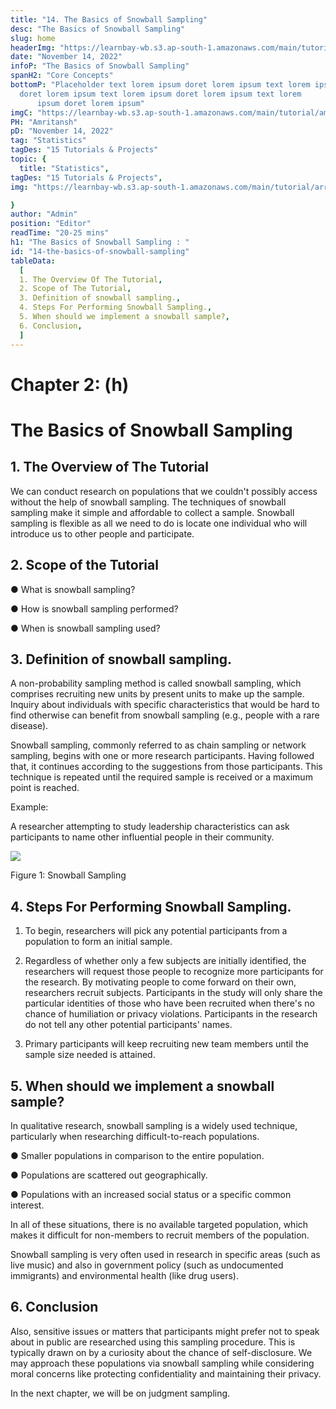 ```yaml
---
title: "14. The Basics of Snowball Sampling"
desc: "The Basics of Snowball Sampling"
slug: home
headerImg: "https://learnbay-wb.s3.ap-south-1.amazonaws.com/main/tutorial/Statistics+Header.png"
date: "November 14, 2022"
infoP: "The Basics of Snowball Sampling"
spanH2: "Core Concepts"
bottomP: "Placeholder text lorem ipsum doret lorem ipsum text lorem ipsum
  doret lorem ipsum text lorem ipsum doret lorem ipsum text lorem
      ipsum doret lorem ipsum"
imgC: "https://learnbay-wb.s3.ap-south-1.amazonaws.com/main/tutorial/amritansh.png"
PH: "Amritansh"
pD: "November 14, 2022"
tag: "Statistics"
tagDes: "15 Tutorials & Projects"
topic: {
  title: "Statistics",
tagDes: "15 Tutorials & Projects",
img: "https://learnbay-wb.s3.ap-south-1.amazonaws.com/main/tutorial/arrow.png"

}
author: "Admin"
position: "Editor"
readTime: "20-25 mins"
h1: "The Basics of Snowball Sampling : "
id: "14-the-basics-of-snowball-sampling"
tableData:
  [
  1. The Overview Of The Tutorial,
  2. Scope of The Tutorial,
  3. Definition of snowball sampling.,
  4. Steps For Performing Snowball Sampling.,
  5. When should we implement a snowball sample?,
  6. Conclusion,
  ]
---
```



# **Chapter 2: (h)**


# **The Basics of Snowball Sampling**

 


## 1. The Overview of The Tutorial

 

We can conduct research on populations that we couldn't possibly access without the help of snowball sampling. The techniques of snowball sampling make it simple and affordable to collect a sample. Snowball sampling is flexible as all we need to do is locate one individual who will introduce us to other people and participate.

 


## 2. Scope of the Tutorial

 


●  	What is snowball sampling?


●  	How is snowball sampling performed?


●  	When is snowball sampling used?

 


## 3. Definition of snowball sampling.

 

A non-probability sampling method is called snowball sampling, which comprises recruiting new units by present units to make up the sample. Inquiry about individuals with specific characteristics that would be hard to find otherwise can benefit from snowball sampling (e.g., people with a rare disease).

 

Snowball sampling, commonly referred to as chain sampling or network sampling, begins with one or more research participants. Having followed that, it continues according to the suggestions from those participants. This technique is repeated until the required sample is received or a maximum point is reached.

 

Example:

A researcher attempting to study leadership characteristics can ask participants to name other influential people in their community.


<img src="https://learnbay-wb.s3.ap-south-1.amazonaws.com/main/tutorial/statistics/Snowball+Sampling+Figure+1.jpg"></img>
 


Figure 1: Snowball Sampling


 


## 4. Steps For Performing Snowball Sampling.

 


1. To begin, researchers will pick any potential participants from a population to form an initial sample.

 


2. Regardless of whether only a few subjects are initially identified, the researchers will request those people to recognize more participants for the research. By motivating people to come forward on their own, researchers recruit subjects. Participants in the study will only share the particular identities of those who have been recruited when there's no chance of humiliation or privacy violations. Participants in the research do not tell any other potential participants' names.

 


3. Primary participants will keep recruiting new team members until the sample size needed is attained.

 


## 5. When should we implement a snowball sample?

 

In qualitative research, snowball sampling is a widely used technique, particularly when researching difficult-to-reach populations.


●   Smaller populations in comparison to the entire population.


●  	Populations are scattered out geographically.


●  	Populations with an increased social status or a specific common interest.

In all of these situations, there is no available targeted population, which makes it difficult for non-members to recruit members of the population.

Snowball sampling is very often used in research in specific areas (such as live music) and also in government policy (such as undocumented immigrants) and environmental health (like drug users).

 


## 6. Conclusion

 

Also, sensitive issues or matters that participants might prefer not to speak about in public are researched using this sampling procedure. This is typically drawn on by a curiosity about the chance of self-disclosure. We may approach these populations via snowball sampling while considering moral concerns like protecting confidentiality and maintaining their privacy.

In the next chapter, we will be on judgment sampling.


